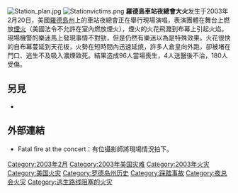 {{多個問題|
{{expand|time=2011-03-24T10:08:00+00:00}}
{{unreferenced|time=2011-03-24T10:08:00+00:00}}
}}
[[File:Station_plan.jpg|right]] [[File:Stationvictims.png|right]]
'''羅德島車站夜總會大火'''发生于2003年2月20日，美國[[羅德島州|羅德島州]]上的車站夜總會正在舉行現場演唱，表演團體在舞台上燃放[[煙火|煙火]]（美國法令不允許在室內燃放煙火），煙火的火花飛濺到布幕上引起火焰。現場機警的樂迷馬上發現事情不對勁，但是仍然有樂迷以為是特殊效果。火花很快的自布幕蔓延到天花板，火勢在短時間內迅速延燒，許多人倉皇向外跑，卻被堵在門口、逃生不及吸入濃煙致死。結果造成96人當場喪生，4人送醫後不治，180人受傷。

==另見==
*{{link-en|夜總會火災列表|List of nightclub fires}}

==外部連結==
*{{youtube|D4xaWMKBlw4}} Fatal fire at the concert：有位攝影師將現場情況拍下。

{{美国小作品}}
[[Category:2003年2月|Category:2003年2月]]
[[Category:2003年美国灾难|Category:2003年美国灾难]]
[[Category:2003年火灾|Category:2003年火灾]]
[[Category:美国火灾|Category:美国火灾]]
[[Category:罗德岛州历史|Category:罗德岛州历史]]
[[Category:踩踏事故|Category:踩踏事故]]
[[Category:夜总会火灾|Category:夜总会火灾]]
[[Category:逃生路线阻塞的火灾|Category:逃生路线阻塞的火灾]]
